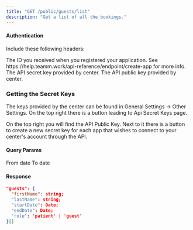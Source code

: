 ```yaml
---
title: "GET /public/guests/list"
description: "Get a list of all the bookings."
---
```


#### Authentication

Include these following headers:

<ParamField path="X-API-APP-ID" type="string" required>
  The ID you received when you registered your application. See https://help.teamm.work/api-reference/endpoint/create-app for more info. 
</ParamField>

<ParamField path="X-API-SECRET-KEY" type="string" required>
  The API secret key provided by center.
</ParamField>

<ParamField path="X-API-PUBLIC-KEY" type="string" required>
  The API public key provided by center. 

  ### Getting the Secret Keys

  The keys provided by the center can be found in General Settings -\> Other Settings. On the top right there is a button leading to Api Secret Keys page. 

  On the top right you will find the API Public Key. Next to it there is a button to create a new secret key for each app that wishes to connect to your center's account through the API. 
</ParamField>

#### Query Params

<ParamField path="start" type="Date" required>
  From date
</ParamField>

<ParamField path="end" type="Date" required>
  To date
</ParamField>

#### Response

```json
"guests": {
  "firstName": string;
  "lastName": string;
  "startDate": Date;
  "endDate": Date;
  "role": 'patient' | 'guest'
}[]
```
